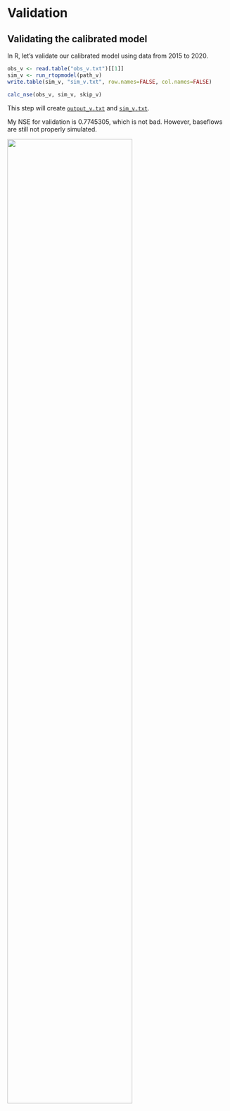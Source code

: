 # Validation {.unnumbered}

## Validating the calibrated model

In R, let's validate our calibrated model using data from 2015 to 2020.

```R
obs_v <- read.table("obs_v.txt")[[1]]
sim_v <- run_rtopmodel(path_v)
write.table(sim_v, "sim_v.txt", row.names=FALSE, col.names=FALSE)

calc_nse(obs_v, sim_v, skip_v)
```
This step will create [`output_v.txt`](https://github.com/HuidaeCho/nsf-pose-2025-r.topmodel-workshop/raw/master/data/output_v.txt) and [`sim_v.txt`](https://github.com/HuidaeCho/nsf-pose-2025-r.topmodel-workshop/raw/master/data/sim_v.txt).

My NSE for validation is $0.7745305$, which is not bad. However, baseflows are still not properly simulated.

![](images/obs-v-sim-v-time-series.png){.align-center width=75%}